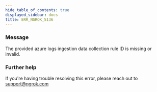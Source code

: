 ```yaml
---
hide_table_of_contents: true
displayed_sidebar: docs
title: ERR_NGROK_5136
---
```




### Message

The provided azure logs ingestion data collection rule ID is missing or invalid.

<ErrorDetails error="err_ngrok_5136" />

### Further help

If you're having trouble resolving this error, please reach out to [support@ngrok.com](mailto:support@ngrok.com?subject=Help%20with%20ERR_NGROK_5136)
